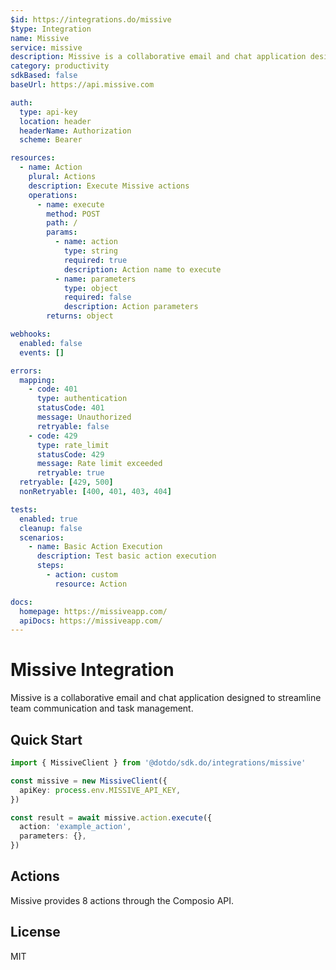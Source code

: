 ```yaml
---
$id: https://integrations.do/missive
$type: Integration
name: Missive
service: missive
description: Missive is a collaborative email and chat application designed to streamline team communication and task management.
category: productivity
sdkBased: false
baseUrl: https://api.missive.com

auth:
  type: api-key
  location: header
  headerName: Authorization
  scheme: Bearer

resources:
  - name: Action
    plural: Actions
    description: Execute Missive actions
    operations:
      - name: execute
        method: POST
        path: /
        params:
          - name: action
            type: string
            required: true
            description: Action name to execute
          - name: parameters
            type: object
            required: false
            description: Action parameters
        returns: object

webhooks:
  enabled: false
  events: []

errors:
  mapping:
    - code: 401
      type: authentication
      statusCode: 401
      message: Unauthorized
      retryable: false
    - code: 429
      type: rate_limit
      statusCode: 429
      message: Rate limit exceeded
      retryable: true
  retryable: [429, 500]
  nonRetryable: [400, 401, 403, 404]

tests:
  enabled: true
  cleanup: false
  scenarios:
    - name: Basic Action Execution
      description: Test basic action execution
      steps:
        - action: custom
          resource: Action

docs:
  homepage: https://missiveapp.com/
  apiDocs: https://missiveapp.com/
---
```


# Missive Integration

Missive is a collaborative email and chat application designed to streamline team communication and task management.

## Quick Start

```typescript
import { MissiveClient } from '@dotdo/sdk.do/integrations/missive'

const missive = new MissiveClient({
  apiKey: process.env.MISSIVE_API_KEY,
})

const result = await missive.action.execute({
  action: 'example_action',
  parameters: {},
})
```

## Actions

Missive provides 8 actions through the Composio API.

## License

MIT

